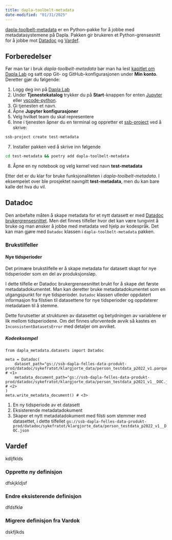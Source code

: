 ```yaml
---
title: dapla-toolbelt-metadata
date-modified: "01/31/2025"
---
```


[dapla-toolbelt-metadata](https://pypi.org/project/dapla-toolbelt-metadata/) er en Python-pakke for å jobbe med metadatasystemene på Dapla. Pakken gir brukeren et Python-grensesnitt for å jobbe mot [Datadoc](./datadoc.qmd) og [Vardef](./vardef.qmd).

## Forberedelser

Før man tar i bruk *dapla-toolbelt-metadata* bør man ha lest [kapitlet om Dapla Lab](./dapla-lab.html) og satt opp Git- og GitHub-konfigurasjonen under **Min konto**. Deretter gjør du følgende:

1. Logg deg inn på [Dapla Lab](https://lab.dapla.ssb.no/)
2. Under **Tjenestekatalog** trykker du på **Start**-knappen for enten [Jupyter](./jupyter.qmd) eller [vscode-python](./vscode-python.qmd).
3. Gi tjenesten et navn.
4. Åpne **Jupyter konfigurasjoner**
5. Velg hvilket team du skal representere
6. Inne i tjenesten åpner du en terminal og oppretter et [ssb-project](./ssb-project.qmd) ved å skrive:

```.bash
ssb-project create test-metadata
```

7. Installer pakken ved å skrive inn følgende

```.bash
cd test-metadata && poetry add dapla-toolbelt-metadata
```

8. Åpne en ny notebook og velg kernel ved navn **test-metadata**

Etter det er du klar for bruke funksjonaliteten i *dapla-toolbelt-metadata*. I eksempelet over ble prosjektet navngitt **test-metadata**, men du kan bare kalle det hva du vil.

## Datadoc

Den anbefalte måten å skape metadata for et nytt datasett er med [Datadoc brukergrensesnittet](./datadoc.qmd). Men det finnes tilfeller hvor det kan være tungvint å bruke og man ønsker å jobbe med metadata ved hjelp av kodespråk. Det kan man gjøre med `Datadoc` klassen i `dapla-toolbelt-metadata` pakken.

### Brukstilfeller

#### Nye tidsperioder

Det primære brukstilfelle er å skape metadata for datasett skapt for nye tidsperioder som en del av produksjonsløp.

I dette tilfelle er Datadoc brukergrensesnittet brukt for å skape det første metadatadokumentet. Man kan deretter bruke metadatadokumentet som en utgangspunkt for nye tidsperioder. `Datadoc` klassen utleder oppdatert informasjon fra filstien til datasettene for nye tidsperioder og oppdaterer metadataen til å stemme.

::: {.callout-note}
Dette forutsetter at strukturen av datasettet og betydningen av variablene er lik mellom tidsperiodene. Om det finnes uforventede avvik så kastes en `InconsistentDatasetsError` med detaljer om avviket.
:::

##### Kodeeksempel

```.python
from dapla_metadata.datasets import Datadoc

meta = Datadoc(
    dataset_path="gs://ssb-dapla-felles-data-produkt-prod/datadoc/sykefratot/klargjorte_data/person_testdata_p2022_v1.parquet",             # <1>
    metadata_document_path="gs://ssb-dapla-felles-data-produkt-prod/datadoc/sykefratot/klargjorte_data/person_testdata_p2021_v1__DOC.json", # <2>
)
meta.write_metadata_document() # <3>
```

1. En ny tidsperiode av et datasett
2. Eksisterende metadatadokument
3. Skaper et nytt metadatadokument med filsti som stemmer med datasettet, i dette tilfellet `gs://ssb-dapla-felles-data-produkt-prod/datadoc/sykefratot/klargjorte_data/person_testdata_p2022_v1__DOC.json`

## Vardef
kdljfklds

### Opprette ny definisjon

dfskjkldjsf

### Endre eksisterende definisjon

dfdsfklø

### Migrere definisjon fra Vardok

dskfjlkds
